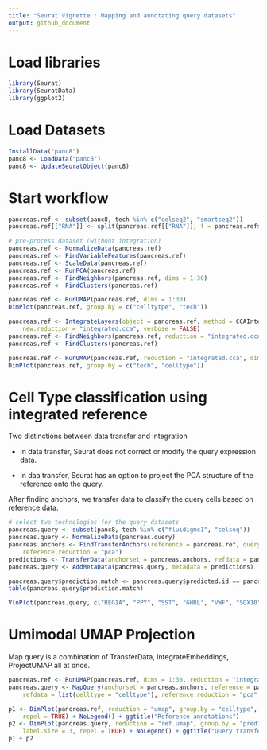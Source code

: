 ```yaml
---
title: "Seurat Vignette : Mapping and annotating query datasets"
output: github_document
---
```


# Load libraries

```r
library(Seurat)
library(SeuratData)
library(ggplot2)
```

# Load Datasets

```r
InstallData("panc8")
panc8 <- LoadData("panc8")
panc8 <- UpdateSeuratObject(panc8)
```

# Start workflow

```r
pancreas.ref <- subset(panc8, tech %in% c("celseq2", "smartseq2"))
pancreas.ref[["RNA"]] <- split(pancreas.ref[["RNA"]], f = pancreas.ref$tech)

# pre-process dataset (without integration)
pancreas.ref <- NormalizeData(pancreas.ref)
pancreas.ref <- FindVariableFeatures(pancreas.ref)
pancreas.ref <- ScaleData(pancreas.ref)
pancreas.ref <- RunPCA(pancreas.ref)
pancreas.ref <- FindNeighbors(pancreas.ref, dims = 1:30)
pancreas.ref <- FindClusters(pancreas.ref)
```


```r
pancreas.ref <- RunUMAP(pancreas.ref, dims = 1:30)
DimPlot(pancreas.ref, group.by = c("celltytpe", "tech"))
```

```r
pancreas.ref <- IntegrateLayers(object = pancreas.ref, method = CCAIntegration, orig.reduction = "pca",
    new.reduction = "integrated.cca", verbose = FALSE)
pancreas.ref <- FindNeighbors(pancreas.ref, reduction = "integrated.cca", dims = 1:30)
pancreas.ref <- FindClusters(pancreas.ref)
```


```r
pancreas.ref <- RunUMAP(pancreas.ref, reduction = "integrated.cca", dims = 1:30)
DimPlot(pancreas.ref, group.by = c("tech", "celltype"))
```
# Cell Type classification using integrated reference

Two distinctions between data transfer and integration

- In data transfer, Seurat does not correct or modify the query expression data.

- In daa transfer, Seurat has an option to project the PCA structure of the reference onto the query.

After finding anchors, we transfer data to classify the query cells based on reference data.

```r
# select two technologies for the query datasets
pancreas.query <- subset(panc8, tech %in% c("fluidigmc1", "celseq"))
pancreas.query <- NormalizeData(pancreas.query)
pancreas.anchors <- FindTransferAnchors(reference = pancreas.ref, query = pancreas.query, dims = 1:30,
    reference.reduction = "pca")
predictions <- TransferData(anchorset = pancreas.anchors, refdata = pancreas.ref$celltype, dims = 1:30)
pancreas.query <- AddMetaData(pancreas.query, metadata = predictions)
```

```r
pancreas.query$prediction.match <- pancreas.query$predicted.id == pancreas.query$celltype
table(pancreas.query$prediction.match)
```

```r
VlnPlot(pancreas.query, c("REG1A", "PPY", "SST", "GHRL", "VWF", "SOX10"), group.by = "predicted.id")
```

# Umimodal UMAP Projection

Map query is a combination of TransferData, IntegrateEmbeddings, ProjectUMAP all at once.

```r
pancreas.ref <- RunUMAP(pancreas.ref, dims = 1:30, reduction = "integrated.cca", return.model = TRUE)
pancreas.query <- MapQuery(anchorset = pancreas.anchors, reference = pancreas.ref, query = pancreas.query,
    refdata = list(celltype = "celltype"), reference.reduction = "pca", reduction.model = "umap")
```

```r
p1 <- DimPlot(pancreas.ref, reduction = "umap", group.by = "celltype", label = TRUE, label.size = 3,
    repel = TRUE) + NoLegend() + ggtitle("Reference annotations")
p2 <- DimPlot(pancreas.query, reduction = "ref.umap", group.by = "predicted.celltype", label = TRUE,
    label.size = 3, repel = TRUE) + NoLegend() + ggtitle("Query transferred labels")
p1 + p2
```


